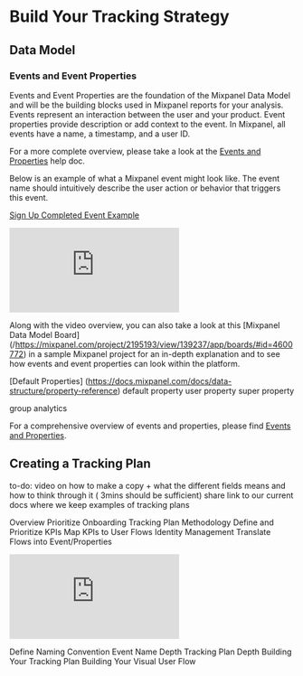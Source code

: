 # Build Your Tracking Strategy

## Data Model

### Events and Event Properties
Events and Event Properties are the foundation of the Mixpanel Data Model and will be the building blocks used in Mixpanel reports for your analysis. 
Events represent an interaction between the user and your product. 
Event properties provide description or add context to the event. 
In Mixpanel, all events have a name, a timestamp, and a user ID. 

For a more complete overview, please take a look at the [Events and Properties](/docs/data-structure/events-and-properties) help doc.

Below is an example of what a Mixpanel event might look like. The event name should intuitively describe the user action or behavior that triggers this event. 

[Sign Up Completed Event Example](/public/tutorials/signupcompleted.png)

<p style={{ position: 'relative', paddingBottom: '56.25%', height: 0, overflow: 'hidden' }}>
  <iframe src="https://www.loom.com/share/fc9390690f1e4d84ab926dcf54914118?sid=22442ac2-544d-47be-9edc-d1a18aadcdff" frameborder="0" style={{ position: 'absolute', top: 0, left: 0, width: '100%', height: '100%' }} allowfullscreen></iframe>
</p>

Along with the video overview, you can also take a look at this [Mixpanel Data Model Board] (/https://mixpanel.com/project/2195193/view/139237/app/boards/#id=4600772) in a sample Mixpanel project for an in-depth explanation and to see how events and event properties can look within the platform. 


[Default Properties] (https://docs.mixpanel.com/docs/data-structure/property-reference)
default property 
user property
super property

group analytics



For a comprehensive overview of events and properties, please find 
[Events and Properties](/docs/data-structure/events-and-properties).



## Creating a Tracking Plan
to-do: video on how to make a copy + what the different fields means and how to think through it ( 3mins should be sufficient)
share link to our current docs where we keep examples of tracking plans

Overview 
Prioritize Onboarding
Tracking Plan Methodology
Define and Prioritize KPIs
Map KPIs to User Flows
Identity Management 
Translate Flows into Event/Properties

<p style={{ position: 'relative', paddingBottom: '56.25%', height: 0, overflow: 'hidden' }}>
  <iframe src="https://www.loom.com/share/fc9390690f1e4d84ab926dcf54914118?sid=22442ac2-544d-47be-9edc-d1a18aadcdff" frameborder="0" style={{ position: 'absolute', top: 0, left: 0, width: '100%', height: '100%' }} allowfullscreen></iframe>
</p>

Define Naming Convention
Event Name Depth 
Tracking Plan Depth 
Building Your Tracking Plan
Building Your Visual User Flow 


